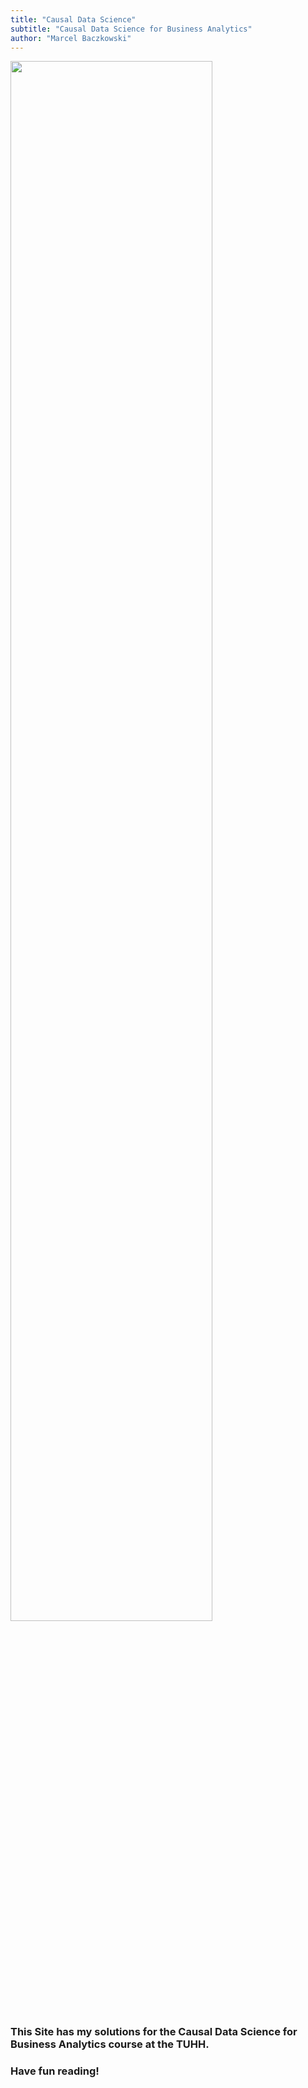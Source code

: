 ```yaml
---
title: "Causal Data Science"
subtitle: "Causal Data Science for Business Analytics"
author: "Marcel Baczkowski"
---
```


![](assets/logo/TIE_logo.svg){width="80%" fig-align="center"}

### This Site has my solutions for the Causal Data Science for Business Analytics course at the TUHH.

### Have fun reading!
